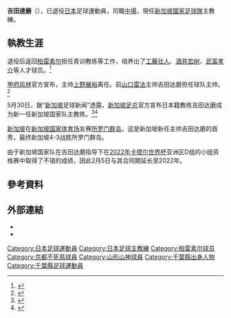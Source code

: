 {{Infobox football biography
|name=吉田達磨
|image=
|fullname=吉田達磨
|birth_date={{Birth date and age|1974|6|9}}
|cityofbirth=[[千葉縣|千葉縣]]
|countryofbirth={{JPN}}
|position=[[中場|中場]]
|currentclub=已退役
|years1=1993–1996|clubs1=[[柏雷素爾|柏雷素爾]]|caps1=4|goals1=1
|years2=1997–1998|clubs2=[[京都不死鳥|京都紫光]]|caps2=7|goals2=0
|years3=1999–2001|clubs3=[[山形山神|山形山神]]|caps3=94|goals3=7
|years4=2002|clubs4=[[裕廊足球俱樂部|裕廊]]|caps4=2|goals4=0
|manageryears1=2015|managerclubs1=[[柏雷素爾|柏雷素爾]]
|manageryears2=2016|managerclubs2=[[新潟天鵝|新潟天鵝]]
|manageryears3=2017–2018|managerclubs3=[[甲府風林|甲府風林]]
|manageryears4=2019–|managerclubs4=[[新加坡國家足球隊|新加坡]]
}}
'''吉田達磨'''（{{Bd|1974年|6月9日||}}），已退役[[日本|日本]]足球運動員，司職[[中場|中場]]，現任[[新加坡國家足球隊|新加坡國家足球隊]]主教練。

==執教生涯==
退役后返回[[柏雷素尔|柏雷素尔]]担任青训教练等工作，培养出了[[工藤壮人|工藤壮人]]、[[酒井宏树|酒井宏树]]、[[武富孝介|武富孝介]]等人才球员。<ref>{{Cite web|url=http://sports.yahoo.co.jp/sports/soccer/jleague/2015/columndtl/201502180001-spnavi|title=レイソルに浸透し出した吉田達磨イズム 国内外のタイトル獲得目指して好発進|author=鈴木潤|work=スポーツナビ|date=2015年2月18日|accessdate=2015年6月21日|archive-date=2016年9月27日|archive-url=https://web.archive.org/web/20160927203452/http://sports.yahoo.co.jp/sports/soccer/jleague/2015/columndtl/201502180001-spnavi|dead-url=no}}</ref>

[[甲府风林|甲府风林]]官方宣布，主帅[[上野展裕|上野展裕]]离任。前[[山口雷法|山口雷法]]主帅吉田达磨担任球队主帅。<ref name=sponichi161115>{{cite news|url=http://www.sponichi.co.jp/soccer/news/2016/11/15/kiji/K20161115013728750.html|title=甲府、来季監督に吉田達磨氏が就任「大きな責任のある挑戦」|newspaper=スポニチアネックス|date=2016-11-15|accessdate=2016-11-15|archive-date=2021-07-30|archive-url=https://web.archive.org/web/20210730110320/https://www.sponichi.co.jp/soccer/news/2016/11/15/kiji/K20161115013728750.html|dead-url=no}}</ref>

5月30日，据“[[新加坡|新加坡]]足球新闻”透露，[[新加坡足总|新加坡足总]]官方宣布日本籍教练吉田达磨成为新一任新加坡国家队主教练。<ref>{{Cite web|url=https://www.sponichi.co.jp/soccer/news/2019/05/27/kiji/20190527s00002000052000c.html|title=元J2甲府監督の吉田氏、シンガポール代表監督に正式決定|publisher=[[スポーツニッポン|スポーツニッポン]]|date=2018-05-27|accessdate=2019-05-27|archive-date=2021-07-30|archive-url=https://web.archive.org/web/20210730110220/https://www.sponichi.co.jp/soccer/news/2019/05/27/kiji/20190527s00002000052000c.html|dead-url=no}}</ref><ref>{{Cite web|title=吉田達磨氏、シンガポール代表監督に正式就任 「シンガポールサッカーの潜在能力を信じている」|url=https://www.targma.jp/singapore/2019/05/31/post498/|website=フットボールシンガポール|accessdate=2020-08-31|language=ja|archive-date=2021-04-11|archive-url=https://web.archive.org/web/20210411065537/https://www.targma.jp/singapore/2019/05/31/post498/|dead-url=no}}</ref>

[[新加坡国家足球队|新加坡]]在[[新加坡国家体育场|新加坡国家体育场]]友赛[[所罗门群岛国家足球队|所罗门群岛]]，这是新加坡新任主帅吉田达磨的首秀，最终新加坡4-3战胜所罗门群岛。

由于新加坡国家队在吉田达磨指导下在[[2022年卡塔尔世界杯|2022年卡塔尔世界杯]]亚洲区D组的小组资格赛中取得了不错的成绩，因此2月5日与其合同期延长至2022年。

==參考資料==
{{Reflist}}

==外部連結==
* {{J.League player|name=Player statistics}}
* {{J.League manager|name=Manager statistics}}

[[Category:日本足球運動員|Category:日本足球運動員]]
[[Category:日本足球主教練|Category:日本足球主教練]]
[[Category:柏雷素尔球员|Category:柏雷素尔球员]]
[[Category:京都不死鳥球員|Category:京都不死鳥球員]]
[[Category:山形山神球員|Category:山形山神球員]]
[[Category:千葉縣出身人物|Category:千葉縣出身人物]]
[[Category:千葉縣足球運動員|Category:千葉縣足球運動員]]